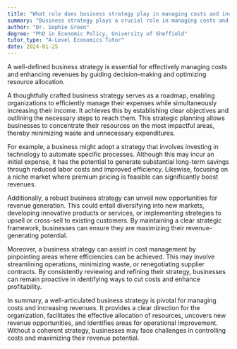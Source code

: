 ```yaml
---
title: "What role does business strategy play in managing costs and increasing revenues?"
summary: "Business strategy plays a crucial role in managing costs and increasing revenues by guiding decision-making and resource allocation."
author: "Dr. Sophie Green"
degree: "PhD in Economic Policy, University of Sheffield"
tutor_type: "A-Level Economics Tutor"
date: 2024-01-25
---
```


A well-defined business strategy is essential for effectively managing costs and enhancing revenues by guiding decision-making and optimizing resource allocation.

A thoughtfully crafted business strategy serves as a roadmap, enabling organizations to efficiently manage their expenses while simultaneously increasing their income. It achieves this by establishing clear objectives and outlining the necessary steps to reach them. This strategic planning allows businesses to concentrate their resources on the most impactful areas, thereby minimizing waste and unnecessary expenditures.

For example, a business might adopt a strategy that involves investing in technology to automate specific processes. Although this may incur an initial expense, it has the potential to generate substantial long-term savings through reduced labor costs and improved efficiency. Likewise, focusing on a niche market where premium pricing is feasible can significantly boost revenues.

Additionally, a robust business strategy can unveil new opportunities for revenue generation. This could entail diversifying into new markets, developing innovative products or services, or implementing strategies to upsell or cross-sell to existing customers. By maintaining a clear strategic framework, businesses can ensure they are maximizing their revenue-generating potential.

Moreover, a business strategy can assist in cost management by pinpointing areas where efficiencies can be achieved. This may involve streamlining operations, minimizing waste, or renegotiating supplier contracts. By consistently reviewing and refining their strategy, businesses can remain proactive in identifying ways to cut costs and enhance profitability.

In summary, a well-articulated business strategy is pivotal for managing costs and increasing revenues. It provides a clear direction for the organization, facilitates the effective allocation of resources, uncovers new revenue opportunities, and identifies areas for operational improvement. Without a coherent strategy, businesses may face challenges in controlling costs and maximizing their revenue potential.
    